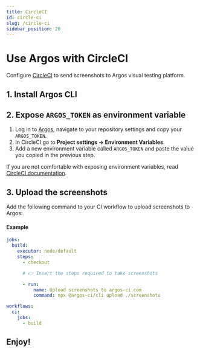 ```yaml
---
title: CircleCI
id: circle-ci
slug: /circle-ci
sidebar_position: 20
---
```



# Use Argos with CircleCI

Configure [CircleCI](https://circleci.com/) to send screenshots to Argos visual testing platform.

## 1. Install Argos CLI

<InstallDevDep dependency="@argos-ci/cli" />

## 2. Expose `ARGOS_TOKEN` as environment variable

1. Log in to [Argos](https://app.argos-ci.com), navigate to your repository settings and copy your `ARGOS_TOKEN`.
2. In CircleCI go to **Project settings -> Environment Variables**.
3. Add a new environment variable called `ARGOS_TOKEN` and paste the value you copied in the previous step.

If you are not comfortable with exposing environment variables, read [CircleCI documentation](https://circleci.com/docs/env-vars/).

## 3. Upload the screenshots

Add the following command to your CI workflow to upload screenshots to Argos:

<RunPkgCommand command="@argos-ci/cli upload ./screenshots" />

#### Example

```yml title=".circleci/config.yml"
jobs:
  build:
    executor: node/default
    steps:
      - checkout

      # 👉 Insert the steps required to take screenshots

      - run:
          name: Upload screenshots to argos-ci.com
          command: npx @argos-ci/cli upload ./screenshots

workflows:
  ci:
    jobs:
      - build
```

<RepositoryExampleLink />

## Enjoy!

<Enjoy />
